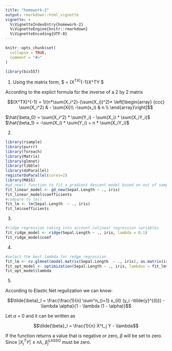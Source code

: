 ```yaml
---
title: "homework-2"
output: rmarkdown::html_vignette
vignette: >
  %\VignetteIndexEntry{homework-2}
  %\VignetteEngine{knitr::rmarkdown}
  %\VignetteEncoding{UTF-8}
---
```


```r
knitr::opts_chunk$set(
  collapse = TRUE,
  comment = "#>"
)
```

```r
library(bis557)
```

1. Using the matrix form, $\hat{\beta} = (X^TX)^{-1}X^TY $ 

According to the explict formula for the inverse of a 2 by 2 matrix

$$(X^TX)^{-1} = 1/(n*\sum(X_i^2)-(\sum(X_i))^2)* \left[\begin{array} 
{ccc}
\sum(X_i^2) & - \sum(Xi)\\
-\sum(x_i) & n  \\
\end{array}\right]$$



$\hat{\beta_0} = \sum(X_i^2) * \sum(Y_i) - \sum(X_i) * \sum(X_iY_i)$
$\hat{\beta_1} = -\sum(X_i) * \sum(Y_i) + n * \sum(X_iY_i)$



2.
```r
library(rsample)
library(purrr)
library(foreach)
library(Matrix)
library(glmnet)
library(tibble)
library(doParallel)
registerDoParallel(cores=2)
library(MASS)
#gd_new() function to fit a gradient descent model based on out of sample accuracy
fit_linear_model <- gd_new(Sepal.Length ~ ., iris)
fit_linear_model$coefficients
#compare to lm()
fit_lm <- lm(Sepal.Length  ~ ., iris)
fit_lm$coefficients
```





3.
```r
#ridge regression taking into account colinear regression variables
fit_ridge_model <- ridge(Sepal.Length ~ ., iris, lambda = 0.1)
fit_ridge_model$coef
```



4.
```r
#select the best lambda for redge regression
fit_lm <- cv.glmnet(model.matrix(Sepal.Length  ~ ., iris), as.matrix(iris[, 1]),  alpha = 0)
fit_opt_model <- optimization(Sepal.Length ~ ., iris, lambdas = fit_lm$lambda)
fit_opt_model$lambda
```


5.

According to Elastic Net regulization we can know:

$$\tilde{\beta}_l = \frac{\frac{1}{n} \sum^n_{i=1} x_{il} (y_i -\tilde{y}^{(l)}) - \lambda \alpha}{1 - \lambda (1 - \alpha)}$$


Let $\alpha$ = 0 and it can be written as

$$\tilde{\beta}_l = \frac{1}{n} X^t_j Y - \lambda$$

If the function returns a value that is negative or zero, $\beta$ will be set to zero. Since $|X_j^TY| \leq n \lambda$, $\widehat \beta_j^{\text{LASSO}}$ must be zero.


